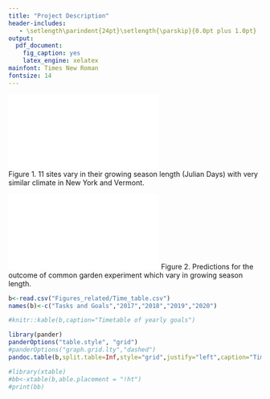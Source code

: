 ```yaml
---
title: "Project Description"
header-includes:
   - \setlength\parindent{24pt}\setlength{\parskip}{0.0pt plus 1.0pt}
output: 
  pdf_document:
    fig_caption: yes
    latex_engine: xelatex
mainfont: Times New Roman
fontsize: 14
---
```

\fontsize{12}{12}

\begin{raggedleft}
\textbf{Introduction/Motivation}  \newline
\end{raggedleft}   

\begin{raggedleft}
\textbf{Research Objectives}  \newline
\end{raggedleft}   

![](Figures_related/20160819_sampling_map_common_gardens.pdf)     
Figure 1. 11 sites vary in their growing season length (Julian Days) with very similar climate in New York and Vermont.


![](Figures_related/2016_perf_curves.pdf)
Figure 2. Predictions for the outcome of common garden experiment which vary in growing season length.



\begin{raggedleft}
\textbf{Training Objectives}  \newline
\end{raggedleft}



\begin{raggedleft}
\textbf{Career Development}  \newline
\end{raggedleft}   

\begin{raggedleft}
\textbf{Choice of Sponsoring Scientists}  \newline
\end{raggedleft}


\begin{raggedleft}
\textbf{Broader Impacts and Timetable}  \newline
\end{raggedleft}   


```r
b<-read.csv("Figures_related/Time_table.csv")
names(b)<-c("Tasks and Goals","2017","2018","2019","2020")

#knitr::kable(b,caption="Timetable of yearly goals")

library(pander)
panderOptions("table.style", "grid")
#panderOptions("graph.grid.lty","dashed")
pandoc.table(b,split.table=Inf,style="grid",justify="left",caption="Time table of yearly goals",emphasize.strong.cols=1,keep.line.breaks = TRUE)

#library(xtable)
#bb<-xtable(b,able.placement = "!ht")
#print(bb)
```
